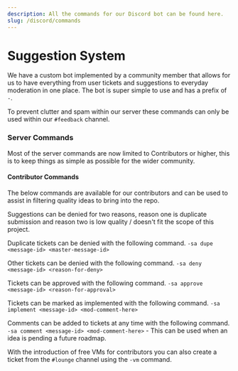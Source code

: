 ```yaml
---
description: All the commands for our Discord bot can be found here.
slug: /discord/commands
---
```


# Suggestion System

We have a custom bot implemented by a community member that allows for us to have everything from user tickets and suggestions to everyday moderation in one place. The bot is super simple to use and has a prefix of `-`.

To prevent clutter and spam within our server these commands can only be used within our `#feedback` channel.

### Server Commands

Most of the server commands are now limited to Contributors or higher, this is to keep things as simple as possible for the wider community.


#### Contributor Commands
The below commands are available for our contributors and can be used to assist in filtering quality ideas to bring into the repo.

Suggestions can be denied for two reasons, reason one is duplicate submission and reason two is low quality / doesn't fit the scope of this project.

Duplicate tickets can be denied with the following command.
`-sa dupe <message-id> <master-message-id>`

Other tickets can be denied with the following command.
`-sa deny <message-id> <reason-for-deny>`

Tickets can be approved with the following command.
`-sa approve <message-id> <reason-for-approval>`

Tickets can be marked as implemented with the following command.
`-sa implement <message-id> <mod-comment-here>`

Comments can be added to tickets at any time with the following command.
`-sa comment <message-id> <mod-comment-here>`
	- This can be used when an idea is pending a future roadmap.


With the introduction of free VMs for contributors you can also create a ticket from the `#lounge` channel using the `-vm` command.